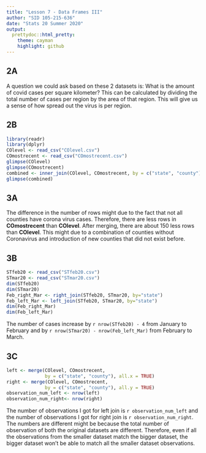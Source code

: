 ```yaml
---
title: "Lesson 7 - Data Frames III"
author: "SID 105-215-636"
date: "Stats 20 Summer 2020"
output:
  prettydoc::html_pretty:
    theme: cayman
    highlight: github
---
```


## 2A

A question we could ask based on these 2 datasets is: What is the amount of covid cases per square kilometer? This can be calculated by dividing the total number of cases per region by the area of that region. This will give us a sense of how spread out the virus is per region.

## 2B

```r
library(readr)
library(dplyr)
COlevel <- read_csv("COlevel.csv")
COmostrecent <- read_csv("COmostrecent.csv")
glimpse(COlevel)
glimpse(COmostrecent)
combined <- inner_join(COlevel, COmostrecent, by = c("state", "county"))
glimpse(combined)
```

## 3A

The difference in the number of rows might due to the fact that not all counties have corona virus cases. Therefore, there are less rows in **COmostrecent** than **COlevel**.
After merging, there are about 150 less rows than **COlevel**. This might due to a combination of counties without Coronavirus and introduction of new counties that did not exist before.

## 3B

```r

STfeb20 <- read_csv("STfeb20.csv")
STmar20 <- read_csv("STmar20.csv")
dim(STfeb20)
dim(STmar20)
Feb_right_Mar <- right_join(STfeb20, STmar20, by="state")
Feb_left_Mar <- left_join(STfeb20, STmar20, by="state")
dim(Feb_right_Mar)
dim(Feb_left_Mar)

```

The number of cases increase by `r nrow(STfeb20) - 4` from January to February and by `r nrow(STmar20) - nrow(Feb_left_Mar) ` from February to March.

## 3C

```r
left <- merge(COlevel, COmostrecent, 
              by = c("state", "county"), all.x = TRUE)
right <- merge(COlevel, COmostrecent, 
              by = c("state", "county"), all.y = TRUE)
observation_num_left <- nrow(left)
observation_num_right<- nrow(right)
```

The number of observations I got for left join is `r observation_num_left` and the number of observations I got for right join is `r observation_num_right`. The numbers are different might be because the total number of observation of both the original datasets are different. Therefore, even if all the observations from the smaller dataset match the bigger dataset, the bigger dataset won't be able to match all the smaller dataset observations. 